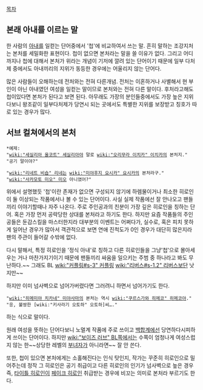 [[목차]]

== 본래 아내를 이르는 말 ==

한 사람의 [[아내]]를 일컫는 단어중에서 '첩'에 비교하여서 쓰는 말. 흔히 말하는 조강지처는 본처를 세밀화한 표현이다. 첩이 없으면 본처라는 말을 쓸 이유가 없다. 그리고 어디까지나 첩에 대해서 본처가 위라는 개념이 기저에 깔려 있는 단어이기 때문에 일부 다처제 중에서도 아내끼리의 지위가 동등한 경우에는 어울리지 않는 단어다.

많은 사람들이 오해하는데 전처와는 전혀 다른개념.
전처는 이혼하거나 사별해서 현 부인이 아닌 아내였던 여성을 일컫는 말이므로 본처와는 전혀 다른 말이다. 후처라고해도 첩이있다면 본처가 된다고 보면 된다. 아무래도 가장의 분인들중에서도 가장 높은 지위다보니 왕조같이 일부다처제가 당연시 되는 곳에서도 특별한 지위를 보장받고 칭호가 따로 있는 경우가 많다.

== 서브 컬쳐에서의 본처 ==

 *예제: 
 "[[wiki:"세실리아 올코트" 세실리아]]야 말로 [[wiki:"오리무라 이치카" 이치카]]의 본처지."
 "공기 말이야?"

 "[[wiki:"리네트 비숍" 리네]]는 [[wiki:"미야후지 요시카" 요시카]]의 본처라구."
 "[[wiki:"사카모토 미오" 미오]] 아니였어?"

위에서 설명했듯 '첩'이란 존재가 없으면 구성되지 않기에 하렘물이거나 최소한 히로인이 둘 이상되는 작품에서나 볼 수 있는 단어이다.
사실 실제 작품에선 잘 안나오고 팬들끼리 이야기할때나 자주 나온다.
주로 주인공과의 친분이 가장 깊은 히로인을 칭하는 단어. 혹은 가장 먼저 공략당한 상대를 본처라고 하기도 한다. 하지만 요즘 작품들의 주인공들은 둔감스킬을 마스터한지라 대부분의 이벤트는 어쩌다가, 실수로, 혹은 피치 못하게 일어난 경우가 많아서 객관적으로 보면 연애 진척도가 0인 경우가 대단히 많은지라 팬의 주관이 들어갈 수밖에 없다.

다시 말해서, 특정 히로인을 '정식 아내'로 칭하고 다른 히로인들을 그냥'첩'으로 몰아세우는 거나 마찬가지기이기 때문에 팬들끼리 싸움을 일으키는 주범 중 하나라고 봐도 무난하다.~~ 그래도 BL [[wiki:"커플링#s-3" 커플링]] [[wiki:"리버스#s-1.2" 리버스]]보단 낫지만~~

하지만 이미 넘사벽으로 넘어가버렸다면 그러려니 하면서 넘어가기도 한다.
 "[[wiki:"히메미야 치카네" 미야사마]]의 본처는 역시 [[wiki:"쿠르스가와 히메코" 히메코]]야."
 "응, 불쌍한 [wiki:"키사라기 오토하" 오토하]씨…."
하는 식으로 말이다.

원래 여성을 뜻하는 단어다보니 노멀계 작품에 주로 쓰이고 [[백합]]계에선 당연하다시피하게 쓰이는 단어이다. 하지만 [[wiki:"보이즈 러브" BL]]쪽에서는 수쪽이 엄청나게 여성스럽지 않는 한~~상당한 레벨의 [[부녀자]]가 아니라면~~ 잘 안 쓴다.


또한, 첩이 있으면 본처에게는 소홀해진다는 인식 탓인지, 작가는 꾸준히 히로인으로 밀어주는데 정작 그 히로인은 공기 취급이고 다른 히로인의 인기가 넘사벽으로 높은 경우 즉, [[타이틀 히로인]]이 [[페이크 히로인]] 취급받는 경우에 비꼬는 의미로 본처라 부르기도 한다.
